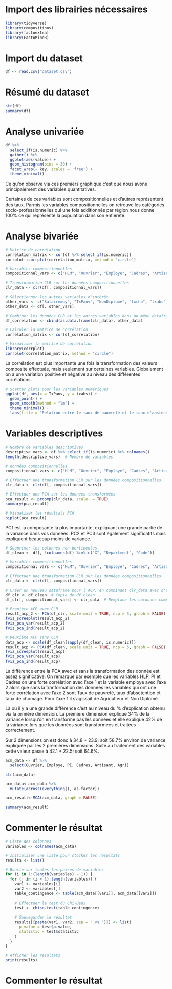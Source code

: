 # Import des librairies nécessaires
```r
library(tidyverse)
library(compositions)
library(factoextra)
library(FactoMineR)
```

# Import du dataset
```r
df <- read.csv("dataset.csv")

```

# Résumé du dataset
```r
str(df)
summary(df)
```

# Analyse univariée
```r
df %>%
  select_if(is.numeric) %>%
  gather() %>%
  ggplot(aes(value)) +
  geom_histogram(bins = 30) +
  facet_wrap(~ key, scales = 'free') +
  theme_minimal()
```
Ce qu'on observe via ces premiers graphique c'est que nous avons principalement des variables quantitatives. 

Certaines de ces variables sont compositionnelles et d'autres représentent des taux. Parmis les variables compositionnelles on retrouve les catégories socio-professionnelles qui une fois additionnés par région nous donne 100% ce qui représente la population dans son entiereté.

# Analyse bivariée 
```r
# Matrice de corrélation
correlation_matrix <- cor(df %>% select_if(is.numeric))
corrplot::corrplot(correlation_matrix, method = "circle")
```
```r
# Variables compositionnelles
compositionnal_vars <- c("HLM", "Ouvrier", "Employe", "Cadres", "Artisant", "Agri")

# Transformation CLR sur les données compositionnelles
clr_data <- clr(df[, compositionnal_vars])

# Sélectionner les autres variables d'intérêt
other_vars <- c("Salairemoy", "TxPauv", "NonDiplome", "txcho", "txabs")  # Assurez-vous de bien écrire "txabs"
other_data <- df[, other_vars]

# Combiner les données CLR et les autres variables dans un même dataframe
df_correlation <- cbind(as.data.frame(clr_data), other_data)

# Calculer la matrice de corrélation
correlation_matrix <- cor(df_correlation)

# Visualiser la matrice de corrélation
library(corrplot)
corrplot(correlation_matrix, method = "circle")
```
La corrélation est plus importante une fois la transformation des valeurs composite effectuée, mais seulement sur certaines variables. Globalement on a une variation positive et négative au niveau des différentes corrélations. 

```r
# Scatter plots pour les variables numériques
ggplot(df, aes(x = TxPauv, y = txabs)) +
  geom_point() +
  geom_smooth(method = "lm") +
  theme_minimal() +
  labs(title = "Relation entre le taux de pauvreté et le taux d'abstention")

```


# Variables descriptives
```r
# Nombre de variables descriptives
descriptive_vars <- df %>% select_if(is.numeric) %>% colnames()
length(descriptive_vars)  # Nombre de variables

# données compositionnelles
compositionnal_vars <- c("HLM", "Ouvrier", "Employe", "Cadres", "Artisant", "Agri")
```

```r
# Effectuer une transformation CLR sur les données compositionnelles
clr_data <- clr(df[, compositionnal_vars])

# Effectuer une PCA sur les données transformées
pca_result <- prcomp(clr_data, scale. = TRUE)
summary(pca_result)

# Visualiser les résultats PCA
biplot(pca_result)
```
PC1 est la composante la plus importante, expliquant une grande partie de la variance dans vos données.
PC2 et PC3 sont également significatifs mais expliquent beaucoup moins de variance.

```r
# Supprimer les colonnes non pertinentes
df_clean <- df[, !colnames(df) %in% c("X", "Department", "Code")]
```

```r
# Variables compositionnelles
compositionnal_vars <- c("HLM", "Ouvrier", "Employe", "Cadres", "Artisant", "Agri")

# Effectuer une transformation CLR sur les données compositionnelles
clr_data <- clr(df[, compositionnal_vars])

# Créer un nouveau dataframe pour l'ACP, en combinant clr_data avec d'autres variables si nécessaire
df_clr <- df_clean  # Copie de df_clean
df_clr[, compositionnal_vars] <- clr_data  # Remplace les colonnes compositionnelles par clr_data

# Première ACP avec CLR
result_acp_2 <- PCA(df_clr, scale.unit = TRUE, ncp = 5, graph = FALSE)
fviz_screeplot(result_acp_2)
fviz_pca_var(result_acp_2)
fviz_pca_ind(result_acp_2)

# Deuxième ACP sans CLR
data_acp <- scale(df_clean[sapply(df_clean, is.numeric)])
result_acp <- PCA(df_clean, scale.unit = TRUE, ncp = 5, graph = FALSE)
fviz_screeplot(result_acp)
fviz_pca_var(result_acp)
fviz_pca_ind(result_acp)
```
La différence entre la PCA avec et sans la transformation des donnée est assez significative. On remarque par exemple que les variables HLP, PI et Cadres on une forte corrélation avec l'axe 1 et la variable employe avec l'axe 2 alors que sans la tranformation des données les variables qui ont une forte corrélation avec l'axe 2 sont Taux de pauvreté, taux d'absetention et taux de chomage. Pour l'axe 1 il s'agissait de Agriculteur et Non Diplomé.

Là ou il y a une grande différence c'est au niveau du % d'explication obtenu via la prmière dimension. La première dimension explique 34% de la variance lorsqu'on en transforme pas les données et elle explique 42% de la variance lors que les données sont transformées et traitées correctement.

Sur 2 dimensions on est donc à 34.8 + 23.9; soit 58.7% environ de variance expliquée par les 2 premières dimensions. Suite au traitement des variables cette valeur passe à 42.1 + 22.5; soit 64.6%.


```r
acm_data <- df %>%
  select(Ouvrier, Employe, PI, Cadres, Artisant, Agri)

str(acm_data)

acm_data<-acm_data %>%
  mutate(across(everything(), as.factor))

acm_result<-MCA(acm_data, graph = FALSE)

summary(acm_result)
```

# Commenter le résultat

```r
# Liste des colonnes
variables <- colnames(acm_data)

# Initialiser une liste pour stocker les résultats
results <- list()

# Boucle sur toutes les paires de variables
for (i in 1:(length(variables) - 1)) {
  for (j in (i + 1):length(variables)) {
    var1 <- variables[i]
    var2 <- variables[j]
    table_contingence <- table(acm_data[[var1]], acm_data[[var2]])
    
    # Effectuer le test du Chi-Deux
    test <- chisq.test(table_contingence)
    
    # Sauvegarder le résultat
    results[[paste(var1, var2, sep = " vs ")]] <- list(
      p_value = test$p.value,
      statistic = test$statistic
    )
  }
}

# Afficher les résultats
print(results)

```

# Commenter le résultat

```r

```

